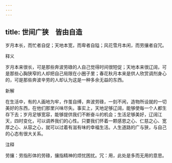 ```yaml
---
---
---
```

title: 世间广狭　皆由自造
---



岁月本长，而忙者自促；天地本宽，而卑者自隘；风花雪月本闲，而劳攘者自冗。

释义

岁月本来很长，可是那些奔波劳碌的人自己觉得时间很短促；天地本来很辽阔，可是那些心胸狭窄的人却把自己局限在小圈子里；春花秋月本来是供人欣赏调剂身心的，可是那些奔波辛劳的人却认为这是一种多余无益的东西。

新解

在生活中，有的人画地为牢，作茧自缚，奔波劳碌，一刻不闲，造物所设就的一切美好的东西，在他们那里兴味尽失。事实上，天地足够辽阔，能够使每一个人都生存下去；岁月足够宽容，能够提供我们不断奋斗的机会；生活足够美好，辽阔江天，四时变化，可以调养我们的心性。只要我们怀着一颗感恩之心、仁慈之心、宽厚之心、从容之心，就可以过着有滋有味的幸福生活。人生道路的广与狭，与自己的心态有很大关系。

注释

劳攘：劳指形体的劳碌，攘指精神的烦忧困扰。冗：用，此处是多而无用的意思。